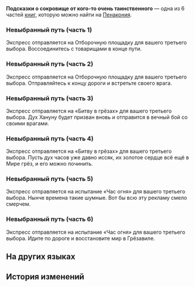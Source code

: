 {{Книга Инфобокс
|id           = 358
|Название     = Подсказки о сокровище от кого-то очень таинственного
|Изображение  = Item Penacony Readable 1.png
|Мир          = Пенакония
|Томов        = 6
|Автор        = <!--нужно добавить-->
|Описание     = Подсказки о сокровище. Их вам дал кто-то очень таинственный.
|Том1         = {{tx}}
|Источник1    = {{tx|Отсутствует источник}}
|Том2         = {{tx}}
|Источник2    = {{tx|Отсутствует источник}}
|Том3         = {{tx}}
|Источник3    = {{tx|Отсутствует источник}}
|Том4         = {{tx}}
|Источник4    = {{tx|Отсутствует источник}}
|Том5         = {{tx}}
|Источник5    = {{tx|Отсутствует источник}}
|Том6         = {{tx}}
|Источник6    = {{tx|Отсутствует источник}}
|Персонажи    = 
|Фракции      = 
}}
'''Подсказки о сокровище от кого-то очень таинственного''' — одна из 6 частей [[Книги|книг]], которую можно найти на [[Пенакония]].
<!--
==Получение==
<gallery>
Книга НАЗВАНИЕ.png|НАЗВАНИЕ
Локация НАЗВАНИЕ.png|Расположение на карте. Ближайший пространственный якорь «[[НАЗВАНИЕ]]»
</gallery>
-->
===Невыбранный путь (часть 1)===
Экспресс отправляется на Отборочную площадку для вашего третьего выбора. Воссоединитесь с товарищами в конце пути.

===Невыбранный путь (часть 2)===
Экспресс отправляется на Отборочную площадку для вашего третьего выбора. Отправляйтесь к концу дороги и встретьте своего врага.

===Невыбранный путь (часть 3)===
Экспресс отправляется на «Битву в грёзах» для вашего третьего выбора. Дух Хануну будет призван вновь и отправится в вечный бой со своими врагами.

===Невыбранный путь (часть 4)===
Экспресс отправляется на «Битву в грёзах» для вашего третьего выбора. Пусть дух часов уже давно иссяк, их золотое сердце всё ещё в Мире грёз, и его можно починить.

===Невыбранный путь (часть 5)===
Экспресс отправляется на испытание «Час огня» для вашего третьего выбора. Нынче времена такие шумные. Вот бы всю эту рекламу смело смерчем.

===Невыбранный путь (часть 6)===
Экспресс отправляется на испытание «Час огня» для вашего третьего выбора. Идите по дороге и восстановите мир в Грёзавиле.

==На других языках==
{{На других языках
|en   = Treasure Clues Provided by Someone Mysterious
|zhs  = 神秘人交给你的线索
|zht  = 神秘人交給你的線索
|ja   = 謎の人物からもらった手掛かり
|ko   = 신비한 사람이 당신에게 건넨 단서
|es   = Pistas que te dio un personaje misterioso
|fr   = Indices sur des trésors qu'une mystérieuse personne vous a donnés
|ru   = Подсказки о сокровище от кого-то очень таинственного
|th   = เบาะแสที่บุคคลลึกลับมอบให้คุณ
|vi   = Manh Mối Do Người Bí Ẩn Đưa Cho Bạn
|de   = Schatzhinweise von einer mysteriösen Person
|id   = Petunjuk dari Orang Misterius
|pt   = Pistas de Tesouro Fornecidas por uma Pessoa Misteriosa
}}

==История изменений==
{{История изменений|2.7}}